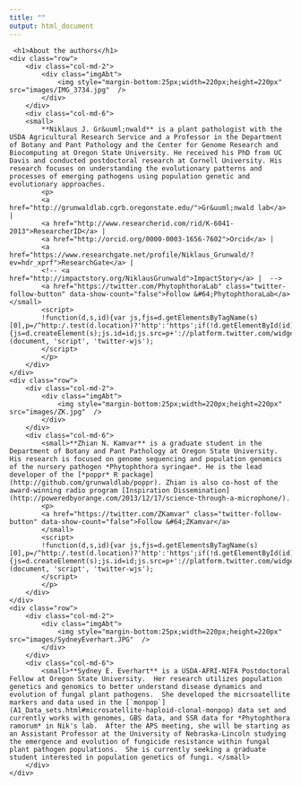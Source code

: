 ```yaml
---
title: ""
output: html_document
---
```

<!-- 
<TABLE Frame=void cellpadding="25" cellspacing = "25">
 <TR>
   <TD VALIGN=TOP><div style="width: 150px" ><img src="images/IMG_3734.jpg" height="400px" width="300px"/></div></TD>
   <TD VALIGN=TOP><small>**Niklaus J. Gr&uuml;nwald** is a plant pathologist with the USDA Agricultural Research Service and a Professor in the Department of Botany and Pant Pathology and the Center for Genome Research and Biocomputing at Oregon State University. He received his PhD from UC Davis and conducted postdoctoral research at Cornell University. His research focuses on understanding the evolutionary patterns and processes of emerging pathogens using population genetic and evolutionary approaches. 
<p><a href="http://grunwaldlab.cgrb.oregonstate.edu/">Gr&uuml;nwald lab</a> | <a href="http://www.researcherid.com/rid/K-6041-2013">ResearcherID</a> | <a href="http://orcid.org/0000-0003-1656-7602">Orcid</a> | <a href="https://www.researchgate.net/profile/Niklaus_Grunwald/?ev=hdr_xprf">ResearchGate</a> | <a href="http://impactstory.org/NiklausGrunwald">ImpactStory</a>
 |   <a href="https://twitter.com/PhytophthoraLab" class="twitter-follow-button" data-show-count="false">Follow @PhytophthoraLab</a>
<script>!function(d,s,id){var js,fjs=d.getElementsByTagName(s)[0],p=/^http:/.test(d.location)?'http':'https';if(!d.getElementById(id)){js=d.createElement(s);js.id=id;js.src=p+'://platform.twitter.com/widgets.js';fjs.parentNode.insertBefore(js,fjs);}}(document, 'script', 'twitter-wjs');</script></p>
</small></TD>
 </TR>
  <TR>
   <TD VALIGN=TOP><div style="width: 150px" ><img src="images/ZK.jpg" height="400px" width="300px"/></div></TD>
   <TD VALIGN=TOP><small>**Zhian N. Kamvar** is a graduate student in the Department of Botany and Pant Pathology at Oregon State University. His research is focused on genome sequencing and population genomics of the nursery pathogen *Phytophthora syringae*. He is the lead developer of the [*poppr* R package](http://github.com/grunwaldlab/poppr). Zhian is also co-host of the award-winning radio program [Inspiration Dissemination](http://poweredbyorange.com/2013/12/17/science-through-a-microphone/). </small></TD>
 </TR>
 <TR>
   <TD VALIGN=TOP><div style="width: 150px" ><img src="images/SydneyEverhart.JPG" height="400px" width="300px"/></div></TD>
   <TD VALIGN=TOP><small>**Sydney E. Everhart** is a USDA-AFRI-NIFA Postdoctoral Fellow at Oregon State University.  Her research utilizes population genetics and genomics to better understand disease dynamics and evolution of fungal plant pathogens.  She developed the micrsoatellite markers and data used in the [`monpop`](Data_sets.html#microsatellite-haploid-clonal-monpop) data set and currently works with genomes, GBS data, and SSR data for *Phytophthora ramorum* in Nik's lab.  After the APS meeting, she will be starting as an Assistant Professor at the University of Nebraska-Lincoln studying the emergence and evolution of fungicide resistance within fungal plant pathogen populations.  She is currently seeking a graduate student interested in population genetics of fungi. </small></TD>
 </TR>
</TABLE>
 -->

<div class="container">
     <h1>About the authors</h1>
    <div class="row">
        <div class="col-md-2">
            <div class="imgAbt">
                <img style="margin-bottom:25px;width=220px;height=220px" src="images/IMG_3734.jpg"  />
            </div>
        </div>
        <div class="col-md-6">
		<small>
            **Niklaus J. Gr&uuml;nwald** is a plant pathologist with the USDA Agricultural Research Service and a Professor in the Department of Botany and Pant Pathology and the Center for Genome Research and Biocomputing at Oregon State University. He received his PhD from UC Davis and conducted postdoctoral research at Cornell University. His research focuses on understanding the evolutionary patterns and processes of emerging pathogens using population genetic and evolutionary approaches. 
			<p>
			<a href="http://grunwaldlab.cgrb.oregonstate.edu/">Gr&uuml;nwald lab</a> | 
			<a href="http://www.researcherid.com/rid/K-6041-2013">ResearcherID</a> | 
			<a href="http://orcid.org/0000-0003-1656-7602">Orcid</a> | 
			<a href="https://www.researchgate.net/profile/Niklaus_Grunwald/?ev=hdr_xprf">ResearchGate</a> | 
			<!-- <a href="http://impactstory.org/NiklausGrunwald">ImpactStory</a> |  -->
			<a href="https://twitter.com/PhytophthoraLab" class="twitter-follow-button" data-show-count="false">Follow &#64;PhytophthoraLab</a> </small>
			<script>
			!function(d,s,id){var js,fjs=d.getElementsByTagName(s)[0],p=/^http:/.test(d.location)?'http':'https';if(!d.getElementById(id)){js=d.createElement(s);js.id=id;js.src=p+'://platform.twitter.com/widgets.js';fjs.parentNode.insertBefore(js,fjs);}}(document, 'script', 'twitter-wjs');
			</script>
			</p>
        </div>
    </div>
    <div class="row">
        <div class="col-md-2">
            <div class="imgAbt">
                <img style="margin-bottom:25px;width=220px;height=220px" src="images/ZK.jpg"  />
            </div>
        </div>
        <div class="col-md-6">
            <small>**Zhian N. Kamvar** is a graduate student in the Department of Botany and Pant Pathology at Oregon State University. His research is focused on genome sequencing and population genomics of the nursery pathogen *Phytophthora syringae*. He is the lead developer of the [*poppr* R package](http://github.com/grunwaldlab/poppr). Zhian is also co-host of the award-winning radio program [Inspiration Dissemination](http://poweredbyorange.com/2013/12/17/science-through-a-microphone/). 
            <p>
            <a href="https://twitter.com/ZKamvar" class="twitter-follow-button" data-show-count="false">Follow &#64;ZKamvar</a>
            </small>
			<script>
			!function(d,s,id){var js,fjs=d.getElementsByTagName(s)[0],p=/^http:/.test(d.location)?'http':'https';if(!d.getElementById(id)){js=d.createElement(s);js.id=id;js.src=p+'://platform.twitter.com/widgets.js';fjs.parentNode.insertBefore(js,fjs);}}(document, 'script', 'twitter-wjs');
			</script>
			</p>
        </div>
    </div>
    <div class="row">
        <div class="col-md-2">
            <div class="imgAbt">
                <img style="margin-bottom:25px;width=220px;height=220px" src="images/SydneyEverhart.JPG"  />
            </div>
        </div>
        <div class="col-md-6">
            <small>**Sydney E. Everhart** is a USDA-AFRI-NIFA Postdoctoral Fellow at Oregon State University.  Her research utilizes population genetics and genomics to better understand disease dynamics and evolution of fungal plant pathogens.  She developed the micrsoatellite markers and data used in the [`monpop`](A1_Data_sets.html#microsatellite-haploid-clonal-monpop) data set and currently works with genomes, GBS data, and SSR data for *Phytophthora ramorum* in Nik's lab.  After the APS meeting, she will be starting as an Assistant Professor at the University of Nebraska-Lincoln studying the emergence and evolution of fungicide resistance within fungal plant pathogen populations.  She is currently seeking a graduate student interested in population genetics of fungi. </small>
        </div>
    </div>
</div>
